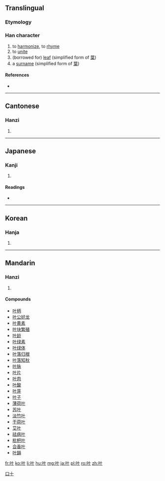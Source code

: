 {{also|葉}}
==Translingual==

===Etymology===
{{rfe|lang=mul|in particular, how did this character come to be the simplified form of [[葉]]? Was it based on an already used cursive form or something else?}}

===Han character===
{{Han char|rn=30|rad=口|as=02|sn=5|four=|canj=口十 (RJ)|ids=⿰[[口]][[十]]}}

# to [[harmonize]], to [[rhyme]]
# to [[unite]]
# (borrowed for) [[leaf]] (simplified form of [[葉]])
# a [[surname]] (simplified form of [[葉]])

====References====
* {{Han ref|kx=0174.010|dkj=03255|dj=0385.060|hdz=10568.020|uh=53F6|ud=21494}}

----

==Cantonese==

===Hanzi===
{{yue-hanzi|jyut=|y=yip6|tra=葉}}

# {{defn|lang=yue|sort=口02}}

----

==Japanese==

===Kanji===
{{ja-kanji|grade=|rs=口02}}

# {{defn|lang=ja|sort=口02}}

====Readings====
* {{ja-readings|on=[[きょう]] (kyō)|kun=[[かなう]] (kanau)}}

----

==Korean==

===Hanja===
{{ko-hanja|hangeul=협|rv=hyeop|mr=hyŏp}}

# {{defn|lang=ko|sort=口02}}

----

==Mandarin==

===Hanzi===
{{cmn-hanzi|tra=葉|pin=[[yè]] ([[ye4]]), [[xié]] ([[xie2]])|wg=yeh<sup>4</sup>, hsieh<sup>2</sup>}}

# {{defn|lang=cmn|sort=口02}}

====Compounds====
* [[叶柄]]
* [[叶公好龙]]
* [[叶黄素]]
* [[叶块繁殖]]
* [[叶龄]]
* [[叶绿素]]
* [[叶绿体]]
* [[叶落归根]]
* [[叶落知秋]]
* [[叶脉]]
* [[叶片]]
* [[叶肉]]
* [[叶酸]]
* [[叶芽]]
* [[叶子]]
* [[薄荷叶]]
* [[苏叶]]
* [[淡竹叶]]
* [[干荷叶]]
* [[艾叶]]
* [[祛病叶]]
* [[枇杷叶]]
* [[合香叶]]
* [[叶韻]]
[[Category:CJKV simplified characters which already existed as traditional characters|口十]]

[[fr:叶]]
[[ko:叶]]
[[li:叶]]
[[hu:叶]]
[[mg:叶]]
[[ja:叶]]
[[pl:叶]]
[[ro:叶]]
[[zh:叶]]